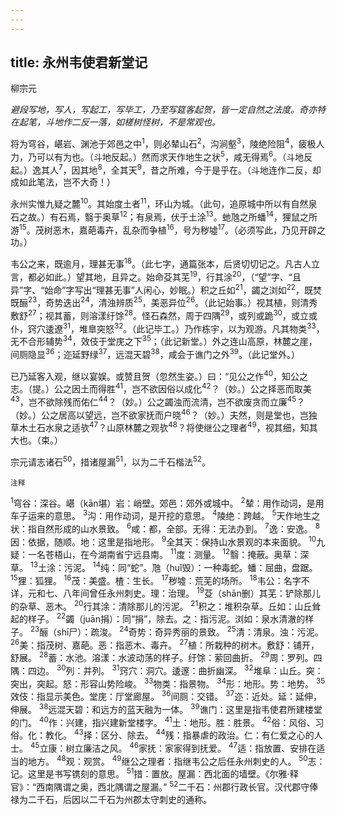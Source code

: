 ```yaml
---
---
---
```

title: 永州韦使君新堂记
---



柳宗元

*避段写地，写人，写起工，写毕工，乃至写筵客起贺，皆一定自然之法度。奇亦特在起笔，斗地作二反一落，如槎树怪树，不是常观也。*

将为穹谷，嵁岩、渊池于郊邑之中<sup>1</sup>，则必辇山石<sup>2</sup>，沟涧壑<sup>3</sup>，陵绝险阻<sup>4</sup>，疲极人力，乃可以有为也。（斗地反起。）然而求天作地生之状<sup>5</sup>，咸无得焉<sup>6</sup>。（斗地反起。）逸其人<sup>7</sup>，因其地<sup>8</sup>，全其天<sup>9</sup>，昔之所难，今于是乎在。（斗地连作二反，却成如此笔法，岂不大奇！）

永州实惟九疑之麓<sup>10</sup>。其始度土者<sup>11</sup>，环山为城。（此句，追原城中所以有自然泉石之故。）有石焉，翳于奥草<sup>12</sup>；有泉焉，伏于土涂<sup>13</sup>。虵虺之所蟠<sup>14</sup>，狸鼠之所游<sup>15</sup>。茂树恶木，嘉葩毒卉，乱杂而争植<sup>16</sup>，号为秽墟<sup>17</sup>。（必须写此，乃见开辟之功。）

韦公之来，既逾月，理甚无事<sup>18</sup>。（此七字，通篇张本，后贤切切记之。凡古人立言，都必如此。）望其地，且异之。始命芟其芜<sup>19</sup>，行其涂<sup>20</sup>，（“望”字、“且异”字、“始命”字写出“理甚无事”人闲心，妙眠。）积之丘如<sup>21</sup>，蠲之浏如<sup>22</sup>，既焚既酾<sup>23</sup>，奇势迭出<sup>24</sup>，清浊辨质<sup>25</sup>，美恶异位<sup>26</sup>。（此记始事。）视其植，则清秀敷舒<sup>27</sup>；视其蓄，则溶漾纡馀<sup>28</sup>。怪石森然，周于四隅<sup>29</sup>，或列或跪<sup>30</sup>，或立或仆，窍穴逶遼<sup>31</sup>，堆臯突怒<sup>32</sup>。（此记毕工。）乃作栋宇，以为观游。凡其物类<sup>33</sup>，无不合形辅势<sup>34</sup>，效伎于堂庑之下<sup>35</sup>；（此记新堂。）外之连山高原，林麓之崖，间厕隐显<sup>36</sup>；迩延野绿<sup>37</sup>，远混天碧<sup>38</sup>，咸会于谯门之外<sup>39</sup>。（此记堂外。）

已乃延客入观，继以宴娱。或赞且贺（忽然生姿。）曰：“见公之作<sup>40</sup>，知公之志。（提。）公之因土而得胜<sup>41</sup>，岂不欲因俗以成化<sup>42</sup>？（妙。）公之择恶而取美<sup>43</sup>，岂不欲除残而佑仁<sup>44</sup>？（妙。）公之蠲浊而流清，岂不欲废贪而立廉<sup>45</sup>？（妙。）公之居高以望远，岂不欲家抚而户晓<sup>46</sup>？（妙。）夫然，则是堂也，岂独草木土石水泉之适欤<sup>47</sup>？山原林麓之观欤<sup>48</sup>？将使继公之理者<sup>49</sup>，视其细，知其大也。（束。）

宗元请志诸石<sup>50</sup>，措诸屋漏<sup>51</sup>，以为二千石楷法<sup>52</sup>。

<sup>注释</sup>

<sup>1</sup>穹谷：深谷。嵁（kān堪）岩：峭壁。郊邑：郊外或城中。
<sup>2</sup>辇：用作动词，是用车子运来的意思。
<sup>3</sup>沟：用作动词，是开挖的意思。
<sup>4</sup>陵绝：跨越。
<sup>5</sup>天作地生之状：指自然形成的山水景致。
<sup>6</sup>咸：都，全部。无得：无法办到。
<sup>7</sup>逸：安逸。
<sup>8</sup>因：依据，随顺。地：这里是指地形。
<sup>9</sup>全其天：保持山水景观的本来面貌。
<sup>10</sup>九疑：一名苍梧山，在今湖南省宁远县南。
<sup>11</sup>度：测量。
<sup>12</sup>翳：掩蔽。奥草：深草。
<sup>13</sup>土涂：污泥。
<sup>14</sup>纯：同“蛇”。虺（huǐ毁）：一种毒蛇。蟠：屈曲，盘踞。
<sup>15</sup>狸：狐狸。
<sup>16</sup>茂：美盛。楂：生长。
<sup>17</sup>秽墟：荒芜的场所。
<sup>18</sup>韦公：名字不详，元和七、八年间曾任永州刺史。理：治理。
<sup>19</sup>芟（shān删）其芜：铲除那儿的杂草、恶木。
<sup>20</sup>行其涂：清除那儿的污泥。
<sup>21</sup>积之：堆积杂草。丘如：山丘耸起的样子。
<sup>22</sup>蠲（juān捐）：同“捐”，除去。之：指污泥。浏如：泉水清澈的样子。
<sup>23</sup>酾（shī尸）：疏浚。
<sup>24</sup>奇势：奇异秀丽的景致。
<sup>25</sup>清：清泉。浊：污泥。
<sup>26</sup>美：指茂树、嘉葩。恶：指恶木、毒卉。
<sup>27</sup>植：所栽种的树木。敷舒：铺开，舒展。
<sup>28</sup>蓄：水池。溶漾：水波动荡的样子。纡馀：萦回曲折。
<sup>29</sup>周：罗列。四隅：四边。
<sup>30</sup>列：并列。
<sup>31</sup>窍穴：洞穴。逶邃：曲折幽深。
<sup>32</sup>堆阜：山丘。突：突出，突起。怒：形容山势险峻。
<sup>33</sup>物类：指景物。
<sup>34</sup>形：地形。势：地势。
<sup>35</sup>效伎：指显示美色。堂庑：厅堂廊屋。
<sup>36</sup>间厕：交错。
<sup>37</sup>迩：近处。延：延伸，伸展。
<sup>38</sup>远混天碧：和远方的蓝天融为一体。
<sup>39</sup>谯门：这里是指韦使君所建楼堂的门。
<sup>40</sup>作：兴建，指兴建新堂楼字。
<sup>41</sup>土：地形。胜：胜景。
<sup>42</sup>俗：风俗、习俗。化：教化。
<sup>43</sup>择：区分、除去。
<sup>44</sup>残：指暴虐的政治。仁：有仁爱之心的人士。
<sup>45</sup>立康：树立廉洁之风。
<sup>46</sup>家抚：家家得到抚爱。
<sup>47</sup>适：指放置、安排在适当的地方。
<sup>48</sup>观：观赏。
<sup>49</sup>继公之理者：指继韦公之后任永州刺史的人。
<sup>50</sup>志：记。这里是书写镌刻的意思。
<sup>51</sup>措：置放。屋漏：西北面的墙壁。《尔雅·释官》：“西南隅谓之奥，西北隅谓之屋漏。”
<sup>52</sup>二千石：州郡行政长官。汉代郡守俸禄为二千石，后因以二千石为州郡太守刺史的通称。